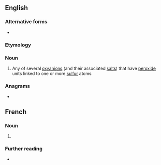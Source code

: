 ==English==

===Alternative forms===
* {{l|en|persulphate}}

===Etymology===
{{prefix|en|per|sulfate}}

===Noun===
{{wikipedia}}
{{en-noun}}

# {{lb|en|inorganic chemistry}} Any of several [[oxyanion]]s (and their associated [[salt]]s) that have [[peroxide]] units linked to one or more [[sulfur]] atoms

===Anagrams===
* {{anagrams|en|a=aeeflprstu|afterpulse}}
==French==

===Noun===
{{fr-noun|m}}

# {{l|en|persulfate}}

===Further reading===
* {{R:TLFi}}